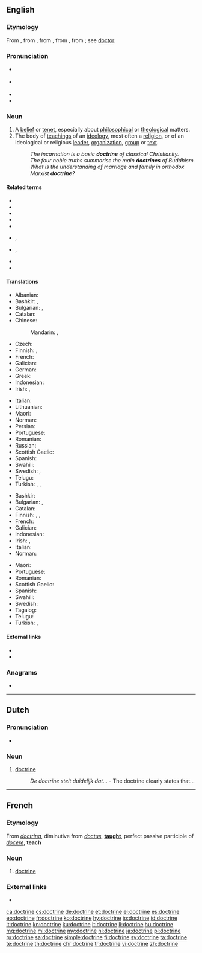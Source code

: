 ==English==
{{wikipedia}}

===Etymology===
From {{etyl|enm|en}}, from {{etyl|fro|en}}, from {{etyl|la|en}} {{m|la|doctrina||teaching, instruction, learning, knowledge}}, from {{m|la|doctor||a teacher}}, from {{m|la|docere||to teach}}; see [[doctor]].

===Pronunciation===
* {{a|GA}} {{IPA|/ˈdɑktɹɪn/|lang=en}}
* {{a|RP}} {{IPA|/ˈdɒktɹɪn/|lang=en}}
* {{audio|en-us-doctrine.ogg|Audio (US)|lang=en}}
* {{hyphenation|doc|trine|lang=en}}

===Noun===
{{en-noun}}

# A [[belief]] or [[tenet]], especially about [[philosophical]] or [[theological]] matters.
# The body of [[teaching]]s of an [[ideology]], most often a [[religion]], or of an ideological or religious [[leader]], [[organization]], [[group]] or [[text]].
#: ''The incarnation is a basic '''doctrine''' of classical Christianity.''
#: ''The four noble truths summarise the main '''doctrines''' of Buddhism.''
#: ''What is the understanding of marriage and family in orthodox Marxist '''doctrine?'''''

====Related terms====
* {{l|en|docent}}
* {{l|en|docile}}
* {{l|en|doctor}}
* {{l|en|doctorate}}
* {{l|en|doctrinaire}}
* {{l|en|doctrinal}}, {{l|en|doctrinally}}
* {{l|en|doctrinize}}, {{l|en|doctrinization}}
* {{l|en|document}}
* {{l|en|indoctrinate}}

====Translations====
{{trans-top|belief}}
* Albanian: {{t|sq|doktrinë|n}}
* Bashkir: {{t|ba|фекер|sc=Cyrl}}, {{t|ba|ҡараш|sc=Cyrl}}
* Bulgarian: {{t+|bg|вяра|f}}, {{t+|bg|верую|n}}
* Catalan: {{t+|ca|doctrina|f}}
* Chinese:
*: Mandarin: {{t|cmn|教條|sc=Hani}}, {{t+|cmn|教条|tr=jiàotiáo|sc=Hani}}
* Czech: {{t+|cs|doktrína|f}}
* Finnish: {{t+|fi|oppi}}, {{t+|fi|doktriini}}
* French: {{t+|fr|doctrine|f}}
* Galician: {{t|gl|doutrina|f}}
* German: {{t+|de|Doktrin|f}}
* Greek: {{t+|el|δόγμα|n}}
* Indonesian: {{t+|id|doktrin}}
* Irish: {{t|ga|foirceadal|m}}, {{t|ga|teagasc|m}}
{{trans-mid}}
* Italian: {{t+|it|dottrina|f}}
* Lithuanian: {{t+|lt|doktrina|f}}
* Maori: {{t|mi|whakaakoranga}}
* Norman: {{t|nrf|doctrinne|f}}
* Persian: {{t+|fa|دکترین|tr=doktorin|sc=fa-Arab}}
* Portuguese: {{t+|pt|doutrina|f}}
* Romanian: {{t+|ro|doctrină}}
* Russian: {{t+|ru|доктри́на|f}}
* Scottish Gaelic: {{t|gd|teagasg|m}}
* Spanish: {{t+|es|doctrina|f}}
* Swahili: {{t+|sw|maadili}}
* Swedish: {{t+|sv|doktrin|c}}, {{t+|sv|lära|c}}
* Telugu: {{t+|te|సిద్ధాంతం|tr=siddhaantam}}
* Turkish: {{t+|tr|doktrin}}, {{t+|tr|öğreti}}, {{t+|tr|ilke}}
{{trans-bottom}}

{{trans-top|body of beliefs or teachings}}
* Bashkir: {{t|ba|тәғлимәт|sc=Cyrl}}
* Bulgarian: {{t+|bg|учение|n}}, {{t+|bg|доктрина}}
* Catalan: {{t+|ca|doctrina|f}}
* Finnish: {{t+|fi|oppi}}, {{t|fi|opinkappale}}, {{t+|fi|doktriini}}
* French: {{t+|fr|doctrine|f}}
* Galician: {{t|gl|doutrina|f}}
* Indonesian: {{t+|id|doktrin}}
* Irish: {{t|ga|foirceadal|m}}, {{t|ga|teagasc|m}}
* Italian: {{t+|it|dottrina|f}}
* Norman: {{t|nrf|doctrinne|f}}
{{trans-mid}}
* Maori: {{t|mi|whakaakoranga}}
* Portuguese: {{t+|pt|doutrina|f}}
* Romanian: {{t+|ro|doctrină}}
* Scottish Gaelic: {{t|gd|teagasg|m}}
* Spanish: {{t+|es|doctrina|f}}
* Swahili: {{t+|sw|maadili}}
* Swedish: {{t+|sv|lära|c}}
* Tagalog: {{t+|tl|aral}}
* Telugu: {{t+|te|సిద్ధాంతం|tr=siddhaantam}}
* Turkish: {{t+|tr|doktrin}}, {{t+|tr|öğreti}}
{{trans-bottom}}

====External links====
* {{R:Webster 1913}}
* {{R:Century 1911}}

===Anagrams===
* {{l|en|centroid}}

----

==Dutch==

===Pronunciation===
* {{audio|Nl-doctrine.ogg|Audio|lang=nl}}

===Noun===
{{nl-noun|f|-s|doctrinetje}}

# [[#English|doctrine]]
#: ''De doctrine stelt duidelijk dat...'' - The doctrine clearly states that...

----

==French==

===Etymology===
From {{etyl|la|fr}} ''[[doctrina]]'', diminutive from ''[[doctus]]'', '''[[taught]]''', perfect passive participle of ''[[docere]]'', '''teach'''

===Noun===
{{fr-noun|f}}

# [[#English|doctrine]]

===External links===
* {{R:TLFi}}

[[ca:doctrine]]
[[cs:doctrine]]
[[de:doctrine]]
[[et:doctrine]]
[[el:doctrine]]
[[es:doctrine]]
[[eo:doctrine]]
[[fr:doctrine]]
[[ko:doctrine]]
[[hy:doctrine]]
[[io:doctrine]]
[[id:doctrine]]
[[it:doctrine]]
[[kn:doctrine]]
[[ku:doctrine]]
[[lt:doctrine]]
[[li:doctrine]]
[[hu:doctrine]]
[[mg:doctrine]]
[[ml:doctrine]]
[[my:doctrine]]
[[nl:doctrine]]
[[ja:doctrine]]
[[pl:doctrine]]
[[ru:doctrine]]
[[sa:doctrine]]
[[simple:doctrine]]
[[fi:doctrine]]
[[sv:doctrine]]
[[ta:doctrine]]
[[te:doctrine]]
[[th:doctrine]]
[[chr:doctrine]]
[[tr:doctrine]]
[[vi:doctrine]]
[[zh:doctrine]]